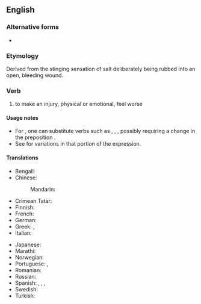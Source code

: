 ==English==

===Alternative forms===
* {{alter|en|rub salt in someone's wounds|rub salt into the wounds}}

===Etymology===
Derived from the stinging sensation of salt deliberately being rubbed into an open, bleeding wound.

===Verb===
{{head|en|verb|head=[[rub]] [[salt in the wound]]}}

# {{lb|en|idiomatic}} to make an injury, physical or emotional, feel worse
#: {{syn|en|add insult to injury|kick someone when they are down|twist the knife}}

====Usage notes====
* For {{m|en|rub}}, one can substitute verbs such as {{m|en|add}}, {{m|en|pour}}, {{m|en|put}}, possibly requiring a change in the preposition {{m|en|in}}.
* See {{m|en|salt in the wound}} for variations in that portion of the expression.

====Translations====
{{trans-top|to make an injury feel worse}}
* Bengali: {{t|bn|কাটা ঘায়ে নুনের ছিটে}}
* Chinese:
*: Mandarin: {{t+|cmn|雪上加霜|tr=xuě shàng jiā shuāng}}
* Crimean Tatar: {{t|crh|carağa tuz basmaq}}
* Finnish: {{t|fi|vääntää veistä haavassa}}
* French: {{t+|fr|remuer le couteau dans la plaie}}
* German: {{t|de|Finger auf die Wunde legen}}
* Greek: {{t|el|ρίχνω αλάτι στην πληγή}}, {{t|el|ξύνω πληγές}}
* Italian: {{t|it|mettere il dito nella piaga}}
{{trans-mid}}
* Japanese: {{t|ja|傷口に塩を塗る|tr=kizuguchi ni shio o nuru}}
* Marathi: {{t|mr|जखमेवर मिठ चोळणे}}
* Norwegian: {{t|no|strø salt i såret}}
* Portuguese: {{t+|pt|esfregar sal na ferida}}, {{t|pt|pôr o dedo na ferida}}
* Romanian: {{t|ro|a pune sare pe rană}}
* Russian: {{t|ru|сы́пать соль на ра́ну}}
* Spanish: {{t|es|frotar sal en la herida}}, {{t|es|hurgar en la herida}}, {{t|es|meter el dedo en la herida}}, {{t|es|hechar sal en la herida}}
* Swedish: {{t|sv|strö salt i såren}}
* Turkish: {{t|tr|yaraya tuz basmak}}
{{trans-bottom}}
